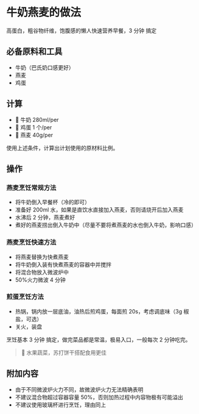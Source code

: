 # 牛奶燕麦的做法

高蛋白，粗谷物纤维，饱腹感的懒人快速营养早餐，3 分钟 搞定

## 必备原料和工具

- 牛奶（巴氏奶口感更好）
- 燕麦
- 鸡蛋

## 计算

- 🥛 牛奶 280ml/per
- 🍳 鸡蛋 1 个/per
- 🍚 燕麦 40g/per

使用上述条件，计算出计划使用的原材料比例。

## 操作

### 燕麦烹饪常规方法

- 将牛奶倒入早餐杯（冷的即可）
- 准备好 200ml 水，如果是直饮水直接加入燕麦，否则请烧开后加入燕麦
- 水沸后 2 分钟，燕麦煮好
- 煮好的燕麦捞出倒入牛奶中（尽量不要将煮燕麦的水也倒入牛奶，影响口感）

### 燕麦烹饪快速方法

- 将燕麦替换为快煮燕麦
- 将牛奶倒入装有快煮燕麦的容器中并搅拌
- 将混合物放入微波炉中
- 50%火力微波 4 分钟

### 煎蛋烹饪方法

- 热锅，锅内放一层底油，油热后煎鸡蛋，每面煎 20s，考虑调底味（3g 椒盐，可选）
- 关火，装盘

烹饪基本 3 分钟 搞定，做完菜品都是常温，极易入口，一般每次 2 分钟吃完。

> 🥑 水果蔬菜，苏打饼干搭配食用更佳

## 附加内容

- 由于不同微波炉火力不同，故微波炉火力无法精确表明
- 不建议混合物超过容器容量 50%，否则加热过程中内容物极有可能溢出
- 不建议使用玻璃杯进行烹饪，理由同上


